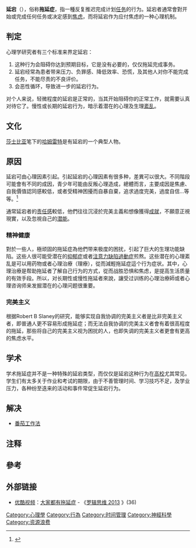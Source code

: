 {{medical}}
'''延宕'''（{{lang-en|Procrastination}}{{notetag|拖延的{{lang|en|Procrastination}}来源于{{lang-la|Procrastinatus}}："{{lang|la|pro-}}"（向将来，向前）加上"{{lang|la|crastinus}}"（明天的）。此词最早出现于[[爱德华·霍尔|爱德华·霍尔]]出版于1548年的一部作品。}}），俗称'''拖延症'''，指一種反复推迟完成计划[[任务|任务]]的行为。延宕者通常會對开始或完成任何任务或决定感到[[焦慮|焦虑]]，而将延宕作为应付焦虑的一种心理机制。

==判定==
心理学研究者有三个标准来界定延宕：
# 这种行为会阻碍你达到预期目标，它是没有必要的，仅仅拖延完成事务。
# 延宕经常為患者带来压力、负罪感、降低效率、恐慌，及其他人对你不能完成任务，不能尽责的不良评价。
# 会恶性循环，导致进一步的延宕行为。

对个人来说，轻微程度的延宕是正常的，当其开始阻碍你的正常工作，就需要认真对待它了。慢性或长期的延宕行为，暗示着潜在的心理及生理[[紊乱|紊乱]]。

==文化==
[[莎士比亚|莎士比亚]]笔下的[[哈姆雷特|哈姆雷特]]是有延宕的一个典型人物。

== 原因 ==
延宕可由心理因素引起。引起延宕的心理因素有很多种，差異可以很大。不同階段可能會有不同的成因，青少年可能由反叛心理造成，總體而言，主要成因是焦慮、自我價值認同感較低，或者受精神困擾而自暴自棄，追求過度完美，過度自信...等等。<ref>{{cite web |title=為什麼孩子念書老是拖拖拉拉? 了解孩子拖延的主因 |url=http://www.han-lin.tw/procrastination-why/ |accessdate=2018-09-11 |archive-date=2021-06-24 |archive-url=https://web.archive.org/web/20210624035442/https://www.han-lin.tw/procrastination-why/ }}</ref>

通常延宕者的[[责任|责任感]]較低，他們往往沉浸於完美主義和想像獲得[[成就|成就]]，不願意正視現實，以及忽視自己的[[潜能|潜能]]。

=== 精神健康 ===
對於一些人，極顽固的拖延症為他們带来极度的困扰，引起了巨大的生理功能缺陷。这些人很可能受潜在的[[抑郁症|抑郁症]]或者[[注意力缺陷過動症|注意力缺陷過動症]]煎熬。这些潜在的心理紊乱是可以用药物或者心理治療（理療），從而減輕拖延症這个行为症状。其中，心理治療是帮助拖延者了解自己行为的方式，從而战胜恐惧和焦虑，是提高生活质量的有效手段。所以，对长期性或慢性拖延者來說，讓受过训练的心理治療師或者心理咨询师来发掘潜在的心理问题很重要。

=== 完美主义 ===
{{来源请求|拖延症与[[完美主义|完美主义]]有着一定联系。完美主义可能會导致以下一項或多項：倾向于负面地评价事情结果、负面评价自己的表现、刻意避開别人评价自己、强化自己的社会自觉即公德心、增加恐懼感和焦虑、令低迷的情绪持续、[[工作狂|工作狂]]倾向。}}

根据Robert B Slaney的研究，能够实现自我协调的完美主义者是比非完美主义者，即普通人更不容易形成拖延症；而无法自我协调的完美主义者會有着很高程度的拖延，那些将自己的完美主义视为困扰的人，也即失调的完美主义者更會有更高的焦虑水平。

== 学术 ==
学术拖延症并不是一种特殊的延宕类型，而仅仅是延宕这种行为在[[高校|高校]]尤其常见。学生们有太多关于作业和考试的期限，由于不善管理时间、学习技巧不足，及学业压力，各种纷至迭来的活动和事件常促生延宕行为。{{来源请求|在1992年的一次问卷调查中，52％被调查的学生有中度至高度的延宕表现。}}

== 解决 ==
* [[番茄工作法|番茄工作法]]

==注释==
{{notefoot}}

== 參考 ==
{{Reflist}}

== 外部链接 ==
* [[优酷网|优酷视频]]：[http://v.youku.com/v_show/id_XNTk2NDI0NDg4.html 大家都有拖延症] {{Wayback|url=http://v.youku.com/v_show/id_XNTk2NDI0NDg4.html |date=20220623210851 }} - 《[http://www.youku.com/show_page/id_zc40101545bdc11e2b356.html 罗辑思维 2013] {{Wayback|url=http://www.youku.com/show_page/id_zc40101545bdc11e2b356.html |date=20150210233949 }}》(36)

[[Category:心理學|Category:心理學]]
[[Category:行為|Category:行為]]
[[Category:时间管理|Category:时间管理]]
[[Category:神經科學|Category:神經科學]]
[[Category:资源浪费|Category:资源浪费]]